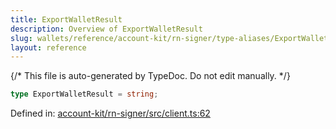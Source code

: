 ```yaml
---
title: ExportWalletResult
description: Overview of ExportWalletResult
slug: wallets/reference/account-kit/rn-signer/type-aliases/ExportWalletResult
layout: reference
---
```


{/* This file is auto-generated by TypeDoc. Do not edit manually. */}

```ts
type ExportWalletResult = string;
```

Defined in: [account-kit/rn-signer/src/client.ts:62](https://github.com/alchemyplatform/aa-sdk/blob/ad165355d980f9a16dd388088895bfc851df8656/account-kit/rn-signer/src/client.ts#L62)
